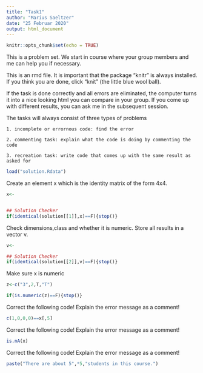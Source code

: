 ```yaml
---
title: "Task1"
author: "Marius Saeltzer"
date: "25 Februar 2020"
output: html_document
---
```


```r
knitr::opts_chunk$set(echo = TRUE)
```

This is a problem set. We start in course where your group members and me can help you if necessary.

This is an rmd file. It is important that the package "knitr" is always installed. If you think you are done, click "knit" (the little blue wool ball).

If the task is done correctly and all errors are eliminated, the computer turns it into a nice looking html you can compare in your group. If you come up with different results, you can ask me in the subsequent session.

The tasks will always consist of three types of problems

    1. incomplete or errornous code: find the error
    
    2. commenting task: explain what the code is doing by commenting the code
    
    3. recreation task: write code that comes up with the same result as asked for
    
```r
load("solution.Rdata")

```


    

Create an element x which is the identity matrix of the form 4x4.
    
```r

x<-


## Solution Checker
if(identical(solution[[1]],x)==F){stop()}

```

Check dimensions,class and whether it is numeric. Store all results in a vector v.

```r

v<-

## Solution Checker
if(identical(solution[[2]],v)==F){stop()}

```


Make sure x is numeric

```r

z<-c("3",2,T,"T")

if(is.numeric(z)==F){stop()}

```

Correct the following code! Explain the error message as a comment!

```r

c(1,0,0,0)==x[,5]

``` 

Correct the following code! Explain the error message as a comment!

```r

is.nA(x)

``` 


Correct the following code! Explain the error message as a comment!

```r

paste("There are about 5",*5,"students in this course.")

``` 
